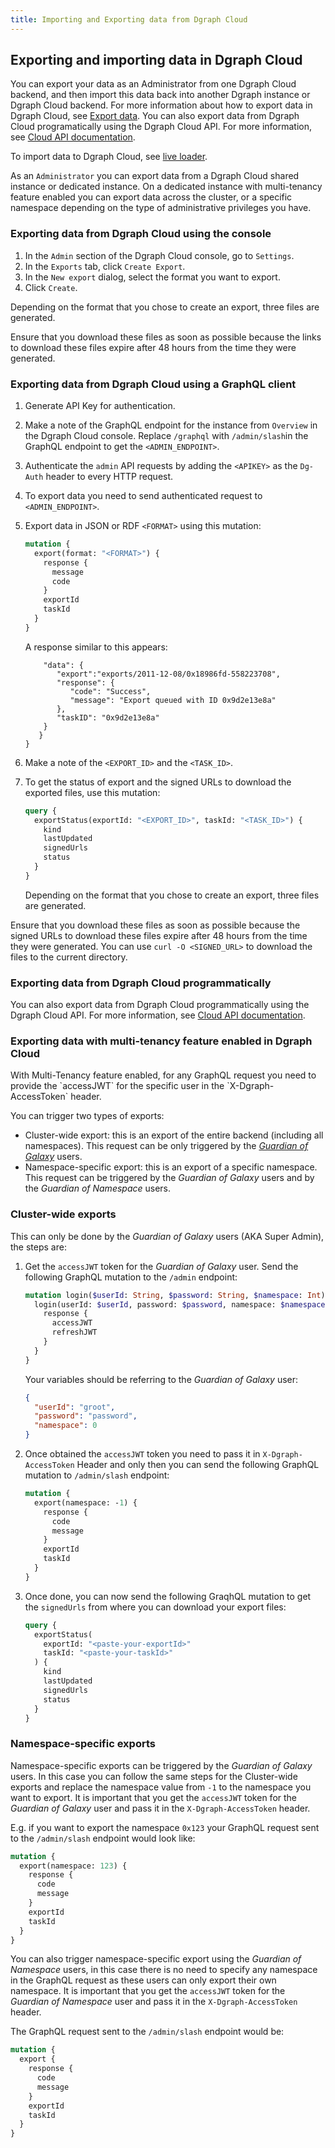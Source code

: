 ```yaml
---
title: Importing and Exporting data from Dgraph Cloud
---
```


## Exporting and importing data in Dgraph Cloud

You can export your data as an Administrator from one Dgraph Cloud backend, and
then import this data back into another Dgraph instance or Dgraph Cloud backend.
For more information about how to export data in Dgraph Cloud, see
[Export data](./howto/exportdata/export-data-cloud). You can also export data
from Dgraph Cloud programatically using the Dgraph Cloud API. For more
information, see [Cloud API documentation](./cloud/cloud-api/backup).

To import data to Dgraph Cloud, see
[live loader](./howto/importdata/live-loader).

As an `Administrator` you can export data from a Dgraph Cloud shared instance or
dedicated instance. On a dedicated instance with multi-tenancy feature enabled
you can export data across the cluster, or a specific namespace depending on the
type of administrative privileges you have.

### Exporting data from Dgraph Cloud using the console

1. In the `Admin` section of the Dgraph Cloud console, go to `Settings`.
1. In the `Exports` tab, click `Create Export`.
1. In the `New export` dialog, select the format you want to export.
1. Click `Create`.

Depending on the format that you chose to create an export, three files are
generated.

<Note>
  Ensure that you download these files as soon as possible because the links to
  download these files expire after 48 hours from the time they were generated.
</Note>

### Exporting data from Dgraph Cloud using a GraphQL client

1. Generate API Key for authentication.
1. Make a note of the GraphQL endpoint for the instance from `Overview` in the
   Dgraph Cloud console. Replace `/graphql` with `/admin/slash`in the GraphQL
   endpoint to get the `<ADMIN_ENDPOINT>`.
1. Authenticate the `admin` API requests by adding the `<APIKEY>` as the
   `Dg-Auth` header to every HTTP request.
1. To export data you need to send authenticated request to `<ADMIN_ENDPOINT>`.
1. Export data in JSON or RDF `<FORMAT>` using this mutation:

   ```graphql
   mutation {
     export(format: "<FORMAT>") {
       response {
         message
         code
       }
       exportId
       taskId
     }
   }
   ```

   A response similar to this appears:

   ```{
       "data": {
          "export":"exports/2011-12-08/0x18986fd-558223708",
          "response": {
             "code": "Success",
             "message": "Export queued with ID 0x9d2e13e8a"
          },
          "taskID": "0x9d2e13e8a"
       }
      }
   }
   ```

1. Make a note of the `<EXPORT_ID>` and the `<TASK_ID>`.

1. To get the status of export and the signed URLs to download the exported
   files, use this mutation:

   ```graphql
   query {
     exportStatus(exportId: "<EXPORT_ID>", taskId: "<TASK_ID>") {
       kind
       lastUpdated
       signedUrls
       status
     }
   }
   ```

   Depending on the format that you chose to create an export, three files are
   generated.

<Note> Ensure that you download these files as soon as possible
because the signed URLs to download these files expire after 48 hours from the
time they were generated. You can use `curl -O <SIGNED_URL>` to download the
files to the current directory. </Note>

### Exporting data from Dgraph Cloud programmatically

You can also export data from Dgraph Cloud programmatically using the Dgraph
Cloud API. For more information, see
[Cloud API documentation](https://dgraph.io/docs/cloud/cloud-api/backup/#export-data).

### Exporting data with multi-tenancy feature enabled in Dgraph Cloud

<Note>
  With Multi-Tenancy feature enabled, for any GraphQL request you need to
  provide the `accessJWT` for the specific user in the `X-Dgraph-AccessToken`
  header.
</Note>

You can trigger two types of exports:

- Cluster-wide export: this is an export of the entire backend (including all
  namespaces). This request can be only triggered by the
  [_Guardian of Galaxy_](https://dgraph.io/docs/enterprise-features/multitenancy/#guardians-of-the-galaxy)
  users.
- Namespace-specific export: this is an export of a specific namespace. This
  request can be triggered by the _Guardian of Galaxy_ users and by the
  _Guardian of Namespace_ users.

### Cluster-wide exports

This can only be done by the _Guardian of Galaxy_ users (AKA Super Admin), the
steps are:

1. Get the `accessJWT` token for the _Guardian of Galaxy_ user. Send the
   following GraphQL mutation to the `/admin` endpoint:

   ```graphql
   mutation login($userId: String, $password: String, $namespace: Int) {
     login(userId: $userId, password: $password, namespace: $namespace) {
       response {
         accessJWT
         refreshJWT
       }
     }
   }
   ```

   Your variables should be referring to the _Guardian of Galaxy_ user:

   ```json
   {
     "userId": "groot",
     "password": "password",
     "namespace": 0
   }
   ```

2. Once obtained the `accessJWT` token you need to pass it in
   `X-Dgraph-AccessToken` Header and only then you can send the following
   GraphQL mutation to `/admin/slash` endpoint:

   ```graphql
   mutation {
     export(namespace: -1) {
       response {
         code
         message
       }
       exportId
       taskId
     }
   }
   ```

3. Once done, you can now send the following GraqhQL mutation to get the
   `signedUrls` from where you can download your export files:

   ```graphql
   query {
     exportStatus(
       exportId: "<paste-your-exportId>"
       taskId: "<paste-your-taskId>"
     ) {
       kind
       lastUpdated
       signedUrls
       status
     }
   }
   ```

### Namespace-specific exports

Namespace-specific exports can be triggered by the _Guardian of Galaxy_ users.
In this case you can follow the same steps for the Cluster-wide exports and
replace the namespace value from `-1` to the namespace you want to export. It is
important that you get the `accessJWT` token for the _Guardian of Galaxy_ user
and pass it in the `X-Dgraph-AccessToken` header.

E.g. if you want to export the namespace `0x123` your GraphQL request sent to
the `/admin/slash` endpoint would look like:

```graphql
mutation {
  export(namespace: 123) {
    response {
      code
      message
    }
    exportId
    taskId
  }
}
```

You can also trigger namespace-specific export using the _Guardian of Namespace_
users, in this case there is no need to specify any namespace in the GraphQL
request as these users can only export their own namespace. It is important that
you get the `accessJWT` token for the _Guardian of Namespace_ user and pass it
in the `X-Dgraph-AccessToken` header.

The GraphQL request sent to the `/admin/slash` endpoint would be:

```graphql
mutation {
  export {
    response {
      code
      message
    }
    exportId
    taskId
  }
}
```
